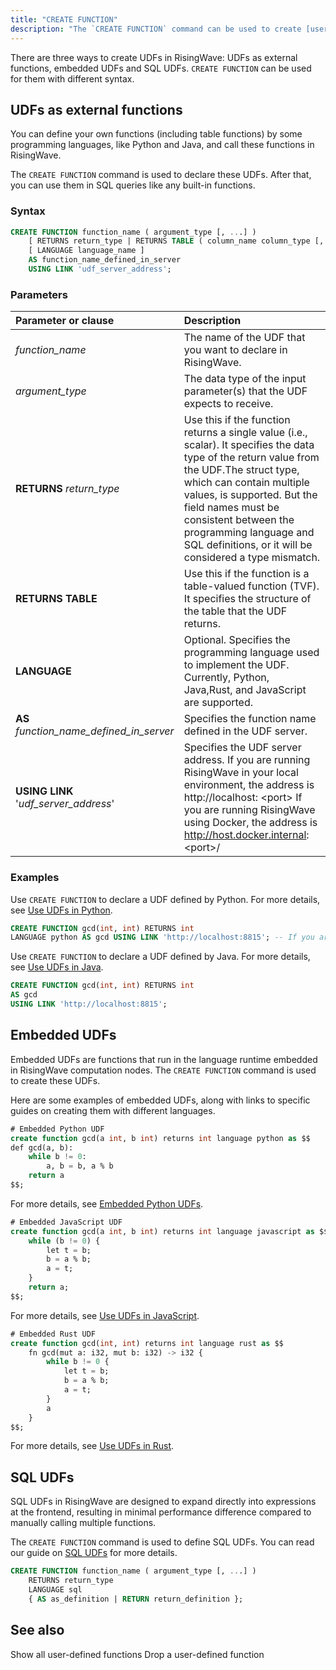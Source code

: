 ```yaml
---
title: "CREATE FUNCTION"
description: "The `CREATE FUNCTION` command can be used to create [user-defined functions](/docs/current/user-defined-functions/) (UDFs)."
---
```


There are three ways to create UDFs in RisingWave: UDFs as external functions, embedded UDFs and SQL UDFs. `CREATE FUNCTION` can be used for them with different syntax.

## UDFs as external functions

You can define your own functions (including table functions) by some programming languages, like Python and Java, and call these functions in RisingWave.

The `CREATE FUNCTION` command is used to declare these UDFs. After that, you can use them in SQL queries like any built-in functions.

### Syntax

```sql
CREATE FUNCTION function_name ( argument_type [, ...] )
    [ RETURNS return_type | RETURNS TABLE ( column_name column_type [, ...] ) ]
    [ LANGUAGE language_name ]
    AS function_name_defined_in_server
    USING LINK 'udf_server_address';
```

### Parameters

| Parameter or clause                          | Description                                                                                                                                                                                                                                                                                                                          |
| :------------------------------------------- | :----------------------------------------------------------------------------------------------------------------------------------------------------------------------------------------------------------------------------------------------------------------------------------------------------------------------------------- |
| _function\_name_                             | The name of the UDF that you want to declare in RisingWave.                                                                                                                                                                                                                                                                          |
| _argument\_type_                             | The data type of the input parameter(s) that the UDF expects to receive.                                                                                                                                                                                                                                                             |
| **RETURNS** _return\_type_                   | Use this if the function returns a single value (i.e., scalar). It specifies the data type of the return value from the UDF.The struct type, which can contain multiple values, is supported. But the field names must be consistent between the programming language and SQL definitions, or it will be considered a type mismatch. |
| **RETURNS TABLE**                            | Use this if the function is a table-valued function (TVF). It specifies the structure of the table that the UDF returns.                                                                                                                                                                                                             |
| **LANGUAGE**                                 | Optional. Specifies the programming language used to implement the UDF.  Currently, Python, Java,Rust, and JavaScript are supported.                                                                                                                                                                                                 |
| **AS** _function\_name\_defined\_in\_server_ | Specifies the function name defined in the UDF server.                                                                                                                                                                                                                                                                               |
| **USING LINK** '_udf\_server\_address_'      | Specifies the UDF server address. If you are running RisingWave in your local environment, the address is http://localhost: \<port>  If you are running RisingWave using Docker, the address is http://host.docker.internal: \<port>/                                                                                                    |

### Examples

Use `CREATE FUNCTION` to declare a UDF defined by Python. For more details, see [Use UDFs in Python](/docs/current/udf-python/).

```sql
CREATE FUNCTION gcd(int, int) RETURNS int
LANGUAGE python AS gcd USING LINK 'http://localhost:8815'; -- If you are running RisingWave using Docker, replace the address with 'http://host.docker.internal:8815'.
```

Use `CREATE FUNCTION` to declare a UDF defined by Java. For more details, see [Use UDFs in Java](/docs/current/udf-java/).

```sql
CREATE FUNCTION gcd(int, int) RETURNS int
AS gcd
USING LINK 'http://localhost:8815';
```

## Embedded UDFs

Embedded UDFs are functions that run in the language runtime embedded in RisingWave computation nodes. The `CREATE FUNCTION` command is used to create these UDFs.

Here are some examples of embedded UDFs, along with links to specific guides on creating them with different languages.

```sql Embedded UDFs
# Embedded Python UDF
create function gcd(a int, b int) returns int language python as $$
def gcd(a, b):
    while b != 0:
        a, b = b, a % b
    return a
$$;
```

For more details, see [Embedded Python UDFs](/docs/current/udf-python-embedded/).

```sql Embedded UDFs
# Embedded JavaScript UDF
create function gcd(a int, b int) returns int language javascript as $$
    while (b != 0) {
        let t = b;
        b = a % b;
        a = t;
    }
    return a;
$$;
```

For more details, see [Use UDFs in JavaScript](/docs/current/udf-javascript/).

```sql Embedded UDFs
# Embedded Rust UDF
create function gcd(int, int) returns int language rust as $$
    fn gcd(mut a: i32, mut b: i32) -> i32 {
        while b != 0 {
            let t = b;
            b = a % b;
            a = t;
        }
        a
    }
$$;
```

For more details, see [Use UDFs in Rust](/docs/current/udf-rust/).

## SQL UDFs

SQL UDFs in RisingWave are designed to expand directly into expressions at the frontend, resulting in minimal performance difference compared to manually calling multiple functions.

The `CREATE FUNCTION` command is used to define SQL UDFs. You can read our guide on [SQL UDFs](/docs/current/ql-udfs/) for more details.

```sql Syntax of SQL UDFs
CREATE FUNCTION function_name ( argument_type [, ...] )
    RETURNS return_type
    LANGUAGE sql
    { AS as_definition | RETURN return_definition };
```

## See also

<CardGroup>
  <Card
    title="SHOW FUNCTIONS"
    icon="list"
    iconType="solid"
    href="/docs/current/sql-show-functions/"
  >
    Show all user-defined functions
  </Card>
  <Card
    title="DROP FUNCTION"
    icon="trash"
    iconType="solid"
    href="/docs/current/sql-drop-function/"
  >
    Drop a user-defined function
  </Card>
</CardGroup>

